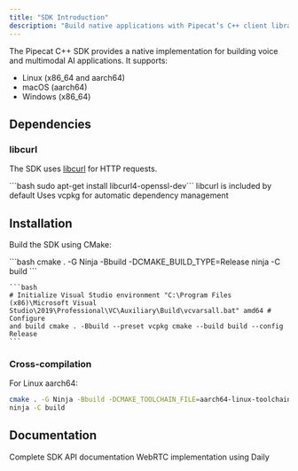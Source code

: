 ```yaml
---
title: "SDK Introduction"
description: "Build native applications with Pipecat’s C++ client library"
---
```


The Pipecat C++ SDK provides a native implementation for building voice and multimodal AI applications. It supports:

- Linux (x86_64 and aarch64)
- macOS (aarch64)
- Windows (x86_64)

## Dependencies

### libcurl

The SDK uses [libcurl](https://curl.se/libcurl/) for HTTP requests.

<Tabs>
  <Tab title="Linux">```bash sudo apt-get install libcurl4-openssl-dev```</Tab>
  <Tab title="macOS">libcurl is included by default</Tab>
  <Tab title="Windows">Uses vcpkg for automatic dependency management</Tab>
</Tabs>

## Installation

Build the SDK using CMake:

<Tabs>
  <Tab title="Linux/macOS">
    ```bash
    cmake . -G Ninja -Bbuild -DCMAKE_BUILD_TYPE=Release ninja -C build
    ```
  </Tab>
  <Tab title="Windows">

    ```bash
    # Initialize Visual Studio environment "C:\Program Files
    (x86)\Microsoft Visual
    Studio\2019\Professional\VC\Auxiliary\Build\vcvarsall.bat" amd64 # Configure
    and build cmake . -Bbuild --preset vcpkg cmake --build build --config
    Release
    ```

  </Tab>
</Tabs>

### Cross-compilation

For Linux aarch64:

```bash
cmake . -G Ninja -Bbuild -DCMAKE_TOOLCHAIN_FILE=aarch64-linux-toolchain.cmake -DCMAKE_BUILD_TYPE=Release
ninja -C build
```

## Documentation

<CardGroup cols={2}>
  <Card
    title="API Reference"
    icon="book"
    href="https://pipecat-cpp-docs.vercel.app/"
  >
    Complete SDK API documentation
  </Card>

  <Card title="Daily Transport" icon="network-wired" href="./transport">
    WebRTC implementation using Daily
  </Card>
</CardGroup>
